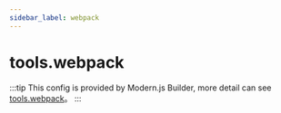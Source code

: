 ```yaml
---
sidebar_label: webpack
---
```


# tools.webpack

:::tip
This config is provided by Modern.js Builder, more detail can see [tools.webpack](https://modernjs.dev/builder/en/api/config-tools.html#toolswebpack)。
:::


<Main />
